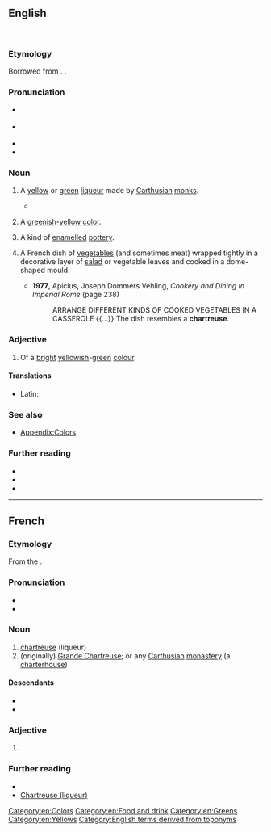 {{also|Chartreuse}}
==English==
[[File:Schnapsglas grüner Chartreuse.jpg|thumb|{{senseno|en|liqueur}}]]
[[File:Chartreuse de pintadeau de la Drôme.jpg|thumb|{{senseno|en|dish}}]]

===Etymology===
Borrowed from {{bor|en|fr|chartreuse}}. {{doublet|en|charterhouse}}.

===Pronunciation===
* {{a|RP}} {{IPA|en|/ʃɑːˈtɹɜːz/}}
* {{a|GA}} {{IPA|en|/ʃɑɹˈtɹuːz/|/ʃɑɹˈtɹuːs/}}
* {{audio|en|en-us-chartreuse.ogg|Audio (US)}}
* {{rhymes|en|ɜː(ɹ)z|uːz|uːs|s1=2}}

===Noun===
{{en-noun|~}}

# {{senseid|en|liqueur}} A [[yellow]] or [[green]] [[liqueur]] made by [[Carthusian]] [[monk]]s.
#* {{quote-book|en|year=1921|title=Harlequin and Columbine|author=Booth Tarkington|authorlink=Booth Tarkington|url=https://www.gutenberg.org/cache/epub/6401/pg6401-images.html|passage=Old Tinker, in evening dress, sat uncomfortably, sideways, upon the edge of a wicker and brocade “chaise lounge,” finishing a tiny glass of '''chartreuse''', while Talbot Potter, in the middle of the room, took leave of a second guest who had been dining with him.}}
# {{lb|en|color}} A [[green]]ish-[[yellow]] [[color]].
#: {{color panel|chartreuse (HTML)|7FFF00}}
#: {{color panel|bright chartreuse (Pantone)|B0BC4A}}
# {{lb|en|arts}} A kind of [[enamelled]] [[pottery]].
# {{senseid|en|dish}} {{lb|en|cooking}} A French dish of [[vegetable]]s (and sometimes meat) wrapped tightly in a decorative layer of [[salad]] or vegetable leaves and cooked in a dome-shaped mould.
#* '''1977''', Apicius, ‎Joseph Dommers Vehling, ''Cookery and Dining in Imperial Rome'' (page 238)
#*: ARRANGE DIFFERENT KINDS OF COOKED VEGETABLES IN A CASSEROLE {{...}} The dish resembles a '''chartreuse'''.

===Adjective===
{{en-adj|-}}

# Of a [[bright]] [[yellow]]ish-[[green]] [[colour]].

====Translations====
{{trans-top|of a bright yellowish-green colour}}
* Latin: {{t|la|galbinus}}
{{trans-mid}}
{{trans-bottom}}

===See also===
* [[Appendix:Colors]]

===Further reading===
* {{pedia|chartreuse (liqueur)}}
* {{pedia|chartreuse (color)}}
* {{pedia|chartreuse (dish)}}

[[Category:en:Colors]]
[[Category:en:Food and drink]]
[[Category:en:Greens]]
[[Category:en:Yellows]]
[[Category:English terms derived from toponyms]]

----

==French==

===Etymology===
From the {{m|fr|Chartreux||Carthusian monks}}.

===Pronunciation===
* {{fr-IPA}}
* {{audio|fr|LL-Q150 (fra)-Pamputt-chartreuse.wav|Audio}}

===Noun===
{{fr-noun|f}}

# [[#English|chartreuse]] (liqueur)
# (originally) [[wikipedia:Grande Chartreuse|Grande Chartreuse]]; or any [[Carthusian]] [[monastery]] (a [[charterhouse]])

====Descendants====
* {{desc|bor=1|en|chartreuse}}
* {{desc|bor=1|en|charterhouse}}

===Adjective===
{{head|fr|adjective form}}

# {{feminine singular of|fr|chartreux}}

===Further reading===
* {{R:TLFi}}
* [[wikipedia:Chartreuse (liqueur)|Chartreuse (liqueur)]]

{{C|fr|Monasticism}}